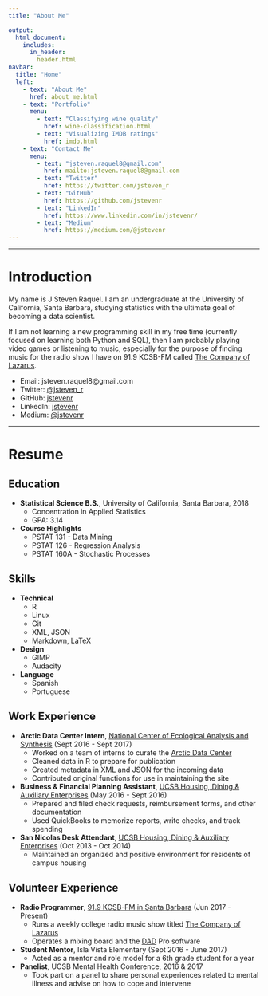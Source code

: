 ```yaml
---
title: "About Me"

output:
  html_document:
    includes:
      in_header: 
        header.html
navbar:
  title: "Home"
  left:
    - text: "About Me"
      href: about_me.html
    - text: "Portfolio"
      menu:
        - text: "Classifying wine quality"
          href: wine-classification.html
        - text: "Visualizing IMDB ratings"
          href: imdb.html
    - text: "Contact Me"
      menu:
        - text: "jsteven.raquel8@gmail.com"
          href: mailto:jsteven.raquel8@gmail.com
        - text: "Twitter"
          href: https://twitter.com/jsteven_r
        - text: "GitHub"
          href: https://github.com/jstevenr
        - text: "LinkedIn"
          href: https://www.linkedin.com/in/jstevenr/
        - text: "Medium"
          href: https://medium.com/@jstevenr
---
```


----

# Introduction

My name is J Steven Raquel. I am an undergraduate at the University of California, Santa Barbara, studying statistics with the ultimate goal of becoming a data scientist.

If I am not learning a new programming skill in my free time (currently focused on learning both Python and SQL), then I am probably playing video games or listening to music, especially for the purpose of finding music for the radio show I have on 91.9 KCSB-FM called [The Company of Lazarus](http://www.radiofreeamerica.com/show/the-company-of-lazarus-1-kcsb-91-9-fm-in-santa-barbara).

* Email: jsteven.raquel8@gmail.com
* Twitter: [\@jsteven_r](https://www.twitter.com/jsteven_r)
* GitHub: [jstevenr](https://github.com/jstevenr)
* LinkedIn: [jstevenr](https://www.linkedin.com/in/jstevenr/)
* Medium: [\@jstevenr](https://medium.com/@jstevenr)

----

# Resume

## Education

* **Statistical Science B.S.**, University of California, Santa Barbara, 2018
    + Concentration in Applied Statistics
    + GPA: 3.14
* **Course Highlights**
    + PSTAT 131 -  Data Mining
    + PSTAT 126 - Regression Analysis
    + PSTAT 160A - Stochastic Processes

## Skills

* **Technical**
    + R
    + Linux
    + Git
    + XML, JSON
    + Markdown, LaTeX
* **Design**
    + GIMP
    + Audacity
* **Language**
    + Spanish
    + Portuguese

## Work Experience

* **Arctic Data Center Intern**, [National Center of Ecological Analysis and Synthesis](https://www.nceas.ucsb.edu/) (Sept 2016 - Sept 2017)
    + Worked on a team of interns to curate the [Arctic Data Center](https://arcticdata.io/)
    + Cleaned data in R to prepare for publication
    + Created metadata in XML and JSON for the incoming data
    + Contributed original functions for use in maintaining the site
* **Business & Financial Planning Assistant**, [UCSB Housing, Dining & Auxiliary Enterprises](https://www.housing.ucsb.edu/home) (May 2016 - Sept 2016)
    + Prepared and filed check requests, reimbursement forms, and other documentation
    + Used QuickBooks to memorize reports, write checks, and track spending
* **San Nicolas Desk Attendant**, [UCSB Housing, Dining & Auxiliary Enterprises](https://www.housing.ucsb.edu/home) (Oct 2013 - Oct 2014)
    + Maintained an organized and positive environment for residents of campus housing

## Volunteer Experience

* **Radio Programmer**, [91.9 KCSB-FM in Santa Barbara](https://kcsb.org/) (Jun 2017 - Present)
    + Runs a weekly college radio music show titled [The Company of Lazarus](http://www.radiofreeamerica.com/show/the-company-of-lazarus-1-kcsb-91-9-fm-in-santa-barbara)
    + Operates a mixing board and the [DAD](http://www.enco.com/products/dad-radio-automation-presenter.html) Pro software
* **Student Mentor**, Isla Vista Elementary (Sept 2016 - June 2017)
    + Acted as a mentor and role model for a 6th grade student for a year
* **Panelist**, UCSB Mental Health Conference, 2016 & 2017
    + Took part on a panel to share personal experiences related to mental illness and advise on how to cope and intervene
